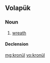 ==Volapük==

===Noun===
{{vo-noun}}
 
# [[wreath]]

====Declension====
{{vo-decl-noun}}

[[mg:kronül]]
[[vo:kronül]]